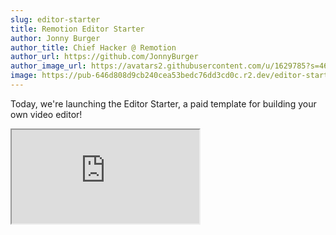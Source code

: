 ```yaml
---
slug: editor-starter
title: Remotion Editor Starter
author: Jonny Burger
author_title: Chief Hacker @ Remotion
author_url: https://github.com/JonnyBurger
author_image_url: https://avatars2.githubusercontent.com/u/1629785?s=460&u=12eb94da6070d00fc924761ce06e3a428d01b7e9&v=4
image: https://pub-646d808d9cb240cea53bedc76dd3cd0c.r2.dev/editor-starter-og-image.jpg
---
```




Today, we're launching the Editor Starter, a paid template for building your own video editor!

<iframe
  style={{
    width: '100%',
    aspectRatio: '16 / 9',
  }}
  src="https://www.youtube.com/embed/KwMMm1n3giU"
  title="YouTube video player"
  allow="accelerometer; autoplay; clipboard-write; encrypted-media; gyroscope; picture-in-picture"
  allowFullScreen
/>
<br />
<br />

It puts the best pieces of Remotion together into one template.  
If you are planning to build a video editor with Remotion, this is a great starting point.  
Learn more about the Editor Starter by clicking the links below!

<TableOfContents />